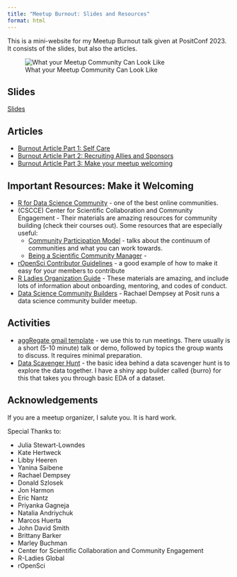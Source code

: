 ```yaml
---
title: "Meetup Burnout: Slides and Resources"
format: html
---
```


This is a mini-website for my Meetup Burnout talk given at PositConf 2023. It consists of the slides, but also the articles.

![What your Meetup Community Can Look Like](talk/images/vision.png)

## Slides

[Slides](/talk/){.btn .btn-primary role="button"}

## Articles

- [Burnout Article Part 1: Self Care](/part1/)
- [Burnout Article Part 2: Recruiting Allies and Sponsors](/part2/)
- [Burnout Article Part 3: Make your meetup welcoming](/part3/)

## Important Resources: Make it Welcoming

- [R for Data Science Community](https://rfordatasci.com) - one of the best online communities.
- (CSCCE) Center for Scientific Collaboration and Community Engagement - Their materials are amazing resources for community building (check their courses out). Some resources that are especially useful:
    - [Community Participation Model](https://zenodo.org/record/3997802#.X0Ujg5NKh24) - talks about the continuum of communities and what you can work towards.
    - [Being a Scientific Community Manager](https://www.cscce.org/resources/being-a-scientific-community-manager/) -
- [rOpenSci Contributor Guidelines](https://ropensci.org/blog/2022/09/13/contributing-ropensci/) - a good example of how to make it easy for your members to contribute
- [R Ladies Organization Guide](https://guide.rladies.org/) - These materials are amazing, and include lots of information about onboarding, mentoring, and codes of conduct. 
- [Data Science Community Builders](https://colorado.posit.co/rsc/ds-community-builder/receive-recognition.html) - Rachael Dempsey at Posit runs a data science community builder meetup.

## Activities

- [aggRegate gmail template](https://docs.google.com/document/d/1iVbBfesVrcogmGj-AUgYhRtdeZHDu0PanQfnZnsHrSE/edit?usp=sharing) - we use this to run meetings. There usually is a short (5-10 minute) talk or demo, followed by topics the group wants to discuss. It requires minimal preparation.
- [Data Scavenger Hunt](https://osf.io/dezr3/) - the basic idea behind a data scavenger hunt is to explore the data together. I have a shiny app builder called {burro} for this that takes you through basic EDA of a dataset.



## Acknowledgements

If you are a meetup organizer, I salute you. It is hard work.

Special Thanks to:

- Julia Stewart-Lowndes
- Kate Hertweck
- Libby Heeren
- Yanina Saibene
- Rachael Dempsey
- Donald Szlosek
- Jon Harmon
- Eric Nantz
- Priyanka Gagneja
- Natalia Andriychuk
- Marcos Huerta
- John David Smith
- Brittany Barker
- Marley Buchman
- Center for Scientific Collaboration and Community Engagement
- R-Ladies Global
- rOpenSci